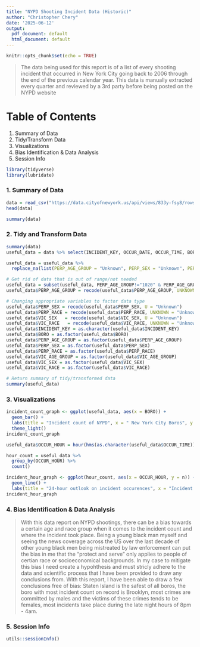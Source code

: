 ```yaml
---
title: "NYPD Shooting Incident Data (Historic)"
author: "Christopher Chery"
date: '2025-06-12'
output:
  pdf_document: default
  html_document: default
---
```


```r
knitr::opts_chunk$set(echo = TRUE)
```

>The data being used for this report is of a list of every shooting incident that occurred in New York City going back to 2006 through the end of the previous calendar year. This data is manually extracted every quarter and reviewed by a 3rd party before being posted on the NYPD website

# Table of Contents
1. Summary of Data
2. Tidy/Transform Data
3. Visualizations
4. Bias Identification & Data Analysis
5. Session Info 

```r
library(tidyverse)
library(lubridate)
```

### 1. Summary of Data
```r
data = read_csv("https://data.cityofnewyork.us/api/views/833y-fsy8/rows.csv?accessType=DOWNLOAD")
head(data)

summary(data)
```

### 2. Tidy and Transform Data
```r
summary(data)
useful_data = data %>% select(INCIDENT_KEY, OCCUR_DATE, OCCUR_TIME, BORO, STATISTICAL_MURDER_FLAG, PERP_AGE_GROUP,PERP_SEX, PERP_RACE, VIC_AGE_GROUP, VIC_SEX, VIC_RACE, Latitude, Longitude)
```

```r
useful_data = useful_data %>% 
  replace_na(list(PERP_AGE_GROUP = "Unknown", PERP_SEX = "Unknown", PERP_RACE = "Unknown"))

# Get rid of data that is out of range/not needed
useful_data = subset(useful_data, PERP_AGE_GROUP!="1020" & PERP_AGE_GROUP!="224" & PERP_AGE_GROUP!="940")
useful_data$PERP_AGE_GROUP = recode(useful_data$PERP_AGE_GROUP, UNKNOWN = "Unknown")

# Changing appropriate variables to factor data type 
useful_data$PERP_SEX = recode(useful_data$PERP_SEX, U = "Unknown")
useful_data$PERP_RACE = recode(useful_data$PERP_RACE, UNKNOWN = "Unknown")
useful_data$VIC_SEX   = recode(useful_data$VIC_SEX, U = "Unknown")
useful_data$VIC_RACE   = recode(useful_data$VIC_RACE, UNKNOWN = "Unknown")
useful_data$INCIDENT_KEY = as.character(useful_data$INCIDENT_KEY)
useful_data$BORO = as.factor(useful_data$BORO)
useful_data$PERP_AGE_GROUP = as.factor(useful_data$PERP_AGE_GROUP)
useful_data$PERP_SEX = as.factor(useful_data$PERP_SEX)
useful_data$PERP_RACE = as.factor(useful_data$PERP_RACE)
useful_data$VIC_AGE_GROUP = as.factor(useful_data$VIC_AGE_GROUP)
useful_data$VIC_SEX = as.factor(useful_data$VIC_SEX)
useful_data$VIC_RACE = as.factor(useful_data$VIC_RACE)

# Return summary of tidy/transformed data
summary(useful_data)
```

### 3. Visualizations 
```r
incident_count_graph <- ggplot(useful_data, aes(x = BORO)) +
  geom_bar() +
  labs(title = "Incident count of NYPD", x = " New York City Boros", y = "Incident Count") +
  theme_light()
incident_count_graph

useful_data$OCCUR_HOUR = hour(hms(as.character(useful_data$OCCUR_TIME)))

hour_count = useful_data %>%
  group_by(OCCUR_HOUR) %>%
  count()

incident_hour_graph <- ggplot(hour_count, aes(x = OCCUR_HOUR, y = n)) +
  geom_line() +
  labs(title = "24-hour outlook on incident occurences", x = "Incident occurence by hour", y = "Count of Incidents") + theme_light()
incident_hour_graph
```

### 4. Bias Identification & Data Analysis

>With this data report on NYPD shootings, there can be a bias towards a certain age and race group when it comes to the incident count and where the incident took place. Being a young black man myself and seeing the news coverage across the US over the last decade of other young black men being mistreated by law enforcement can put the bias in me that the "protect and serve" only applies to people of certian race or socioeconomical backgrounds. In my case to mitigate this bias I need create a hypohthesis and must stricly adhere to the data and scientific process that I have been provided to draw any conclusions from. With this report, I have been able to draw a few conclusions free of bias: Staten Island is the safest of all boros, the boro with most incident count on record is Brooklyn, most crimes are committed by males and the victims of these crimes tends to be females, most incidents take place during the late night hours of 8pm - 4am.

### 5. Session Info  
```r
utils::sessionInfo()
```

